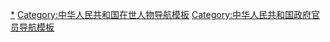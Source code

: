 [[Category:中华人民共和国在职官员|*]]
[[Category:中华人民共和国在世人物导航模板|Category:中华人民共和国在世人物导航模板]]
[[Category:中华人民共和国政府官员导航模板|Category:中华人民共和国政府官员导航模板]]